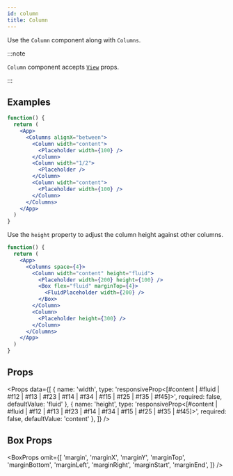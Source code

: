 ```yaml
---
id: column
title: Column
---
```



Use the `Column` component along with `Columns`.

:::note

`Column` component accepts [`View`](https://reactnative.dev/docs/view) props.

:::

## Examples

```jsx live
function() {
  return (
    <App>
      <Columns alignX="between">
        <Column width="content">
          <Placeholder width={100} />
        </Column>
        <Column width="1/2">
          <Placeholder />
        </Column>
        <Column width="content">
          <Placeholder width={100} />
        </Column>
      </Columns>
    </App>
  )
}
```

Use the `height` property to adjust the column height against other columns.

```jsx live
function() {
  return (
    <App>
      <Columns space={4}>
        <Column width="content" height="fluid">
          <Placeholder width={200} height={100} />
          <Box flex="fluid" marginTop={4}>
            <FluidPlaceholder width={200} />
          </Box>
        </Column>
        <Column>
          <Placeholder height={300} />
        </Column>
      </Columns>
    </App>
  )
}

```

## Props

<Props
  data={[
    {
      name: 'width',
      type: 'responsiveProp<[#content | #fluid | #f12 | #f13 | #f23 | #f14 | #f34 | #f15 | #f25 | #f35 | #f45]>',
      required: false,
      defaultValue: 'fluid'
    },
    {
      name: 'height',
      type: 'responsiveProp<[#content | #fluid | #f12 | #f13 | #f23 | #f14 | #f34 | #f15 | #f25 | #f35 | #f45]>',
      required: false,
      defaultValue: 'content'
    },
  ]}
/>


## Box Props

<BoxProps omit={[
  'margin',
  'marginX',
  'marginY',
  'marginTop',
  'marginBottom',
  'marginLeft',
  'marginRight',
  'marginStart',
  'marginEnd',
]} />
